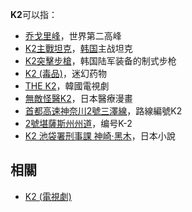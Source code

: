 {{DisambigNav|K|2}}
'''K2'''可以指：

*[[乔戈里峰|乔戈里峰]]，世界第二高峰
*[[K2主戰坦克|K2主戰坦克]]，[[韩国|韩国]]主战坦克
*[[K2突擊步槍|K2突擊步槍]]，韩国陆军装备的制式步枪
*[[K2_(毒品)|K2 (毒品)]]，迷幻药物
*[[THE_K2|THE K2]]，韓國電視劇
*[[無敵怪醫K2|無敵怪醫K2]]，日本醫療漫畫
*[[首都高速神奈川2號三澤線|首都高速神奈川2號三澤線]]，路線編號K2
*[[2號堪薩斯州州道|2號堪薩斯州州道]]，编号K-2
*[[K2_池袋署刑事課_神崎·黑木|K2 池袋署刑事課 神崎·黑木]]，日本小說

== 相關 ==
* [[K2_(電視劇)|K2 (電視劇)]]

{{disambig}}